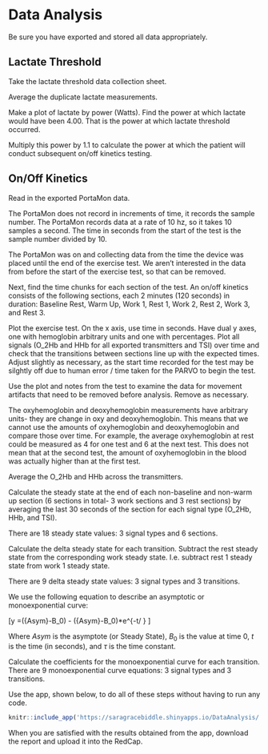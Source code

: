 # Data Analysis {#DataAnalysis}

Be sure you have exported and stored all data appropriately. 

## Lactate Threshold {#DataAnalysis-LT}

Take the lactate threshold data collection sheet. 

Average the duplicate lactate measurements.

Make a plot of lactate by power (Watts). Find the power at which lactate would have been 4.00. That is the power at which lactate threshold occurred. 

Multiply this power by 1.1 to calculate the power at which the patient will conduct subsequent on/off kinetics testing.

## On/Off Kinetics {#DataAnalysis-Onoff}

Read in the exported PortaMon data. 

The PortaMon does not record in increments of time, it records the sample number. The PortaMon records data at a rate of 10 hz, so it takes 10 samples a second. The time in seconds from the start of the test is the sample number divided by 10. 

The PortaMon was on and collecting data from the time the device was placed until the end of the exercise test. We aren't interested in the data from before the start of the exercise test, so that can be removed.

Next, find the time chunks for each section of the test. An on/off kinetics consists of the following sections, each 2 minutes (120 seconds) in duration: Baseline Rest, Warm Up, Work 1, Rest 1, Work 2, Rest 2, Work 3, and Rest 3. 

Plot the exercise test. On the x axis, use time in seconds. Have dual y axes, one with hemoglobin arbitrary units and one with percentages. Plot all signals (O_2Hb and HHb for all exported transmitters and TSI) over time and check that the transitions between sections line up with the expected times. Adjust slightly as necessary, as the start time recorded for the test may be silghtly off due to human error / time taken for the PARVO to begin the test. 

Use the plot and notes from the test to examine the data for movement artifacts that need to be removed before analysis. Remove as necessary.

The oxyhemoglobin and deoxyhemoglobin measurements have arbitrary units- they are change in oxy and deoxyhemoglobin. This means that we cannot use the amounts of oxyhemoglobin and deoxyhemoglobin and compare those over time. For example, the average oxyhemoglobin at rest could be measured as 4 for one test and 6 at the next test. This does not mean that at the second test, the amount of oxyhemoglobin in the blood was actually higher than at the first test. 

Average the O_2Hb and HHb across the transmitters. 

Calculate the steady state at the end of each non-baseline and non-warm up section (6 sections in total- 3 work sections and 3 rest sections) by averaging the last 30 seconds of the section for each signal type (O_2Hb, HHb, and TSI). 

There are 18 steady state values: 3 signal types and 6 sections.

Calculate the delta steady state for each transition.
Subtract the rest steady state from the corresponding work steady state. I.e. subtract rest 1 steady state from work 1 steady state.

There are 9 delta steady state values: 3 signal types and 3 transitions.

We use the following equation to describe an asymptotic or monoexponential curve: 

\[y =({Asym}-B_0) - ({Asym}-B_0)*e^{-t/ \tau} \]

Where ${Asym}$ is the asymptote (or Steady State), $B_0$ is the value at time 0, $t$ is the time (in seconds), and $\tau$ is the time constant. 


Calculate the coefficients for the monoexponential curve for each transition. There are 9 monoexponential curve equations: 3 signal types and 3 transitions. 

Use the app, shown below, to do all of these steps without having to run any code.

```{r, eval = F}
knitr::include_app('https://saragracebiddle.shinyapps.io/DataAnalysis/')
```


When you are satisfied with the results obtained from the app, download the report and upload it into the RedCap. 
